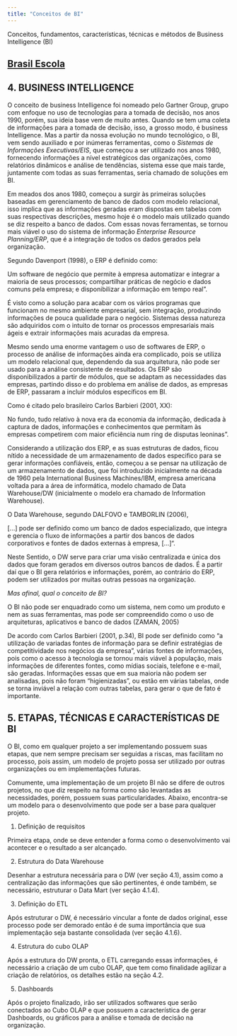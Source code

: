 ```yaml
---
title: "Conceitos de BI"
---
```


Conceitos, fundamentos, características, técnicas e métodos de Business Intelligence (BI)

## [Brasil Escola](https://monografias.brasilescola.uol.com.br/computacao/business-intelligence--tecnicas-ferramentas.htm)

## **4. BUSINESS INTELLIGENCE**

O conceito de business Intelligence foi nomeado pelo Gartner Group, grupo com enfoque no uso de tecnologias para a tomada de decisão, nos anos 1990, porém, sua ideia base vem de muito antes. Quando se tem uma coleta de informações para a tomada de decisão, isso, a grosso modo, é business Intelligence. Mas a partir da nossa evolução no mundo tecnológico, o BI, vem sendo auxiliado e por inúmeras ferramentas, como o *Sistemas de Informações Executivas/EIS*, que começou a ser utilizado nos anos 1980, fornecendo informações a nível estratégicos das organizações, como relatórios dinâmicos e análise de tendências, sistema esse que mais tarde, juntamente com todas as suas ferramentas, seria chamado de soluções em BI.

Em meados dos anos 1980, começou a surgir às primeiras soluções baseadas em gerenciamento de banco de dados com modelo relacional, isso implica que as informações geradas eram dispostas em tabelas com suas respectivas descrições, mesmo hoje é o modelo mais utilizado quando se diz respeito a banco de dados. Com essas novas ferramentas, se tornou mais viável o uso do sistema de informação *Enterprise Resource Planning/ERP*, que é a integração de todos os dados gerados pela organização.

Segundo Davenport (1998), o ERP é definido como:

Um software de negócio que permite à empresa automatizar e integrar a maioria de seus processos; compartilhar práticas de negócio e dados comuns pela empresa; e disponibilizar a informação em tempo real".

É visto como a solução para acabar com os vários programas que funcionam no mesmo ambiente empresarial, sem integração, produzindo informações de pouca qualidade para o negócio. Sistemas dessa natureza são adquiridos com o intuito de tornar os processos empresariais mais ágeis e extrair informações mais acuradas da empresa.

Mesmo sendo uma enorme vantagem o uso de softwares de ERP, o processo de análise de informações ainda era complicado, pois se utiliza um modelo relacional que, dependendo da sua arquitetura, não pode ser usado para a análise consistente de resultados. Os ERP são disponibilizados a partir de módulos, que se adaptam as necessidades das empresas, partindo disso e do problema em análise de dados, as empresas de ERP, passaram a incluir módulos específicos em BI.

Como é citado pelo brasileiro Carlos Barbieri (2001, XX):

No fundo, tudo relativo à nova era da economia da informação, dedicada à captura de dados, informações e conhecimentos que permitam às empresas competirem com maior eficiência num ring de disputas leoninas".

Considerando a utilização dos ERP, e as suas estruturas de dados, ficou nítido a necessidade de um armazenamento de dados especifico para se gerar informações confiáveis, então, começou a se pensar na utilização de um armazenamento de dados, que foi introduzido inicialmente na década de 1960 pela International Business Machines/IBM, empresa americana voltada para a área de informática, modelo chamado de Data Warehouse/DW (inicialmente o modelo era chamado de Information Warehouse).

O Data Warehouse, segundo DALFOVO e TAMBORLIN (2006),

\[\...\] pode ser definido como um banco de dados especializado, que integra e gerencia o fluxo de informações a partir dos bancos de dados corporativos e fontes de dados externas à empresa, \[\...\]".

Neste Sentido, o DW serve para criar uma visão centralizada e única dos dados que foram gerados em diversos outros bancos de dados. É a partir daí que o BI gera relatórios e informações, porém, ao contrário do ERP, podem ser utilizados por muitas outras pessoas na organização.

*Mas afinal, qual o conceito de BI?*

O BI não pode ser enquadrado como um sistema, nem como um produto e nem as suas ferramentas, mas pode ser compreendido como o uso de arquiteturas, aplicativos e banco de dados (ZAMAN, 2005)

De acordo com Carlos Barbieri (2001, p.34), BI pode ser definido como "a utilização de variadas fontes de informação para se definir estratégias de competitividade nos negócios da empresa", várias fontes de informações, pois como o acesso à tecnologia se tornou mais viável à população, mais informações de diferentes fontes, como mídias sociais, telefone e e-mail, são geradas. Informações essas que em sua maioria não podem ser analisadas, pois não foram "higienizadas", ou estão em várias tabelas, onde se torna inviável a relação com outras tabelas, para gerar o que de fato é importante.

## **5. ETAPAS, TÉCNICAS E CARACTERÍSTICAS DE BI**

O BI, como em qualquer projeto a ser implementando possuem suas etapas, que nem sempre precisam ser seguidas a riscas, mas facilitam no processo, pois assim, um modelo de projeto possa ser utilizado por outras organizações ou em implementações futuras.

Comumente, uma implementação de um projeto BI não se difere de outros projetos, no que diz respeito na forma como são levantadas as necessidades, porém, possuem suas particularidades. Abaixo, encontra-se um modelo para o desenvolvimento que pode ser a base para qualquer projeto.

1.  Definição de requisitos

Primeira etapa, onde se deve entender a forma como o desenvolvimento vai acontecer e o resultado a ser alcançado.

2.  Estrutura do Data Warehouse

Desenhar a estrutura necessária para o DW (ver seção 4.1), assim como a centralização das informações que são pertinentes, é onde também, se necessário, estruturar o Data Mart (ver seção 4.1.4).

3.  Definição do ETL

Após estruturar o DW, é necessário vincular a fonte de dados original, esse processo pode ser demorado então é de suma importância que sua implementação seja bastante consolidada (ver seção 4.1.6).

4.  Estrutura do cubo OLAP

Após a estrutura do DW pronta, o ETL carregando essas informações, é necessário a criação de um cubo OLAP, que tem como finalidade agilizar a criação de relatórios, os detalhes estão na seção 4.2.

5.  Dashboards

Após o projeto finalizado, irão ser utilizados softwares que serão conectados ao Cubo OLAP e que possuem a característica de gerar Dashboards, ou gráficos para a análise e tomada de decisão na organização.
